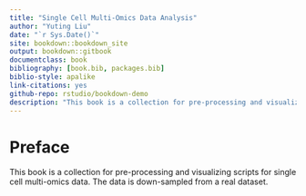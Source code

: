 ```yaml
--- 
title: "Single Cell Multi-Omics Data Analysis"
author: "Yuting Liu"
date: "`r Sys.Date()`"
site: bookdown::bookdown_site
output: bookdown::gitbook
documentclass: book
bibliography: [book.bib, packages.bib]
biblio-style: apalike
link-citations: yes
github-repo: rstudio/bookdown-demo
description: "This book is a collection for pre-processing and visualizing scripts for single cell milti-omics data. The data is downsampled from a real dataset."
---
```


# Preface

This book is a collection for pre-processing and visualizing scripts for single cell multi-omics data. The data is down-sampled from a real dataset.


